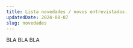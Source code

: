 ---
title: Lista novedades / novos entrevistados.
updatedDate: 2024-08-07
slug: novedades
---

BLA BLA BLA
